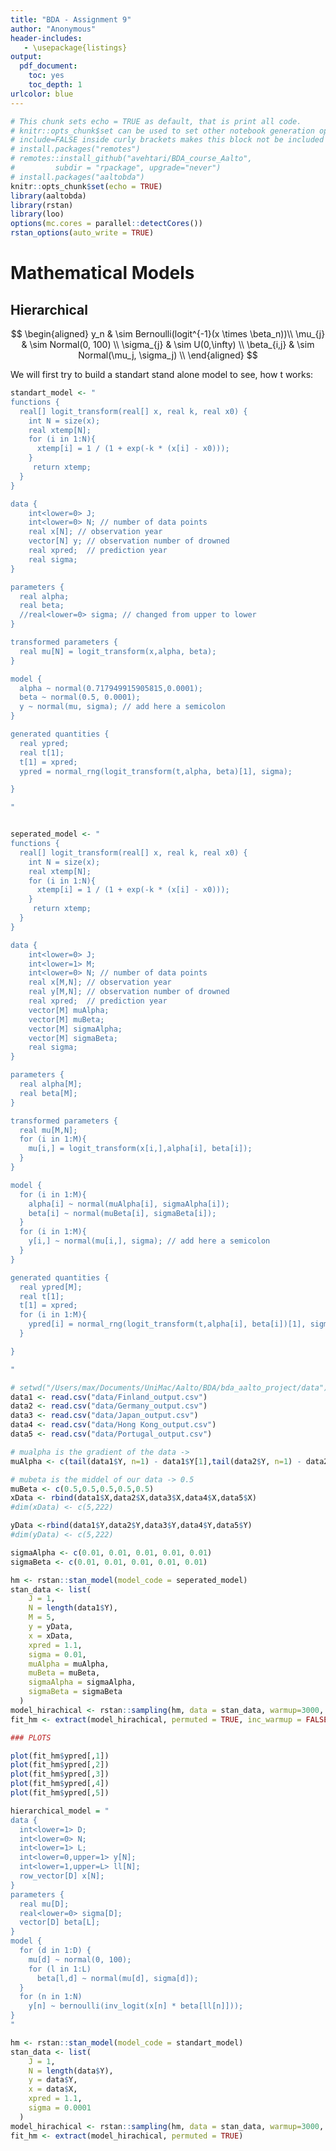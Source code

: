 ```yaml
---
title: "BDA - Assignment 9"
author: "Anonymous"
header-includes:
   - \usepackage{listings}
output: 
  pdf_document: 
    toc: yes
    toc_depth: 1
urlcolor: blue
---
```

```r
# This chunk sets echo = TRUE as default, that is print all code.
# knitr::opts_chunk$set can be used to set other notebook generation options, too.
# include=FALSE inside curly brackets makes this block not be included in the pdf.
# install.packages("remotes")
# remotes::install_github("avehtari/BDA_course_Aalto",
#         subdir = "rpackage", upgrade="never")
# install.packages("aaltobda")
knitr::opts_chunk$set(echo = TRUE)
library(aaltobda)
library(rstan)
library(loo)
options(mc.cores = parallel::detectCores())
rstan_options(auto_write = TRUE)
```



# Mathematical Models

## Hierarchical

$$
\begin{aligned}
y_n & \sim Bernoulli(logit^{-1}(x \times \beta_n))\\
\mu_{j} & \sim Normal(0, 100) \\
\sigma_{j} & \sim U(0,\infty) \\
\beta_{i,j} & \sim Normal(\mu_j, \sigma_j) \\
\end{aligned}
$$

We will first try to build a standart stand alone model to see, how t works:
```r
standart_model <- "
functions {
  real[] logit_transform(real[] x, real k, real x0) {
    int N = size(x);
    real xtemp[N];
    for (i in 1:N){
      xtemp[i] = 1 / (1 + exp(-k * (x[i] - x0)));
    }
     return xtemp;
  }
}

data {
    int<lower=0> J;
    int<lower=0> N; // number of data points
    real x[N]; // observation year
    vector[N] y; // observation number of drowned
    real xpred;  // prediction year
    real sigma;
}

parameters { 
  real alpha;
  real beta;
  //real<lower=0> sigma; // changed from upper to lower
}

transformed parameters {
  real mu[N] = logit_transform(x,alpha, beta);
}

model {
  alpha ~ normal(0.717949915905815,0.0001);
  beta ~ normal(0.5, 0.0001);
  y ~ normal(mu, sigma); // add here a semicolon
}

generated quantities {
  real ypred;
  real t[1];
  t[1] = xpred;
  ypred = normal_rng(logit_transform(t,alpha, beta)[1], sigma);

}

"


seperated_model <- "
functions {
  real[] logit_transform(real[] x, real k, real x0) {
    int N = size(x);
    real xtemp[N];
    for (i in 1:N){
      xtemp[i] = 1 / (1 + exp(-k * (x[i] - x0)));
    }
     return xtemp;
  }
}

data {
    int<lower=0> J;
    int<lower=1> M;
    int<lower=0> N; // number of data points
    real x[M,N]; // observation year
    real y[M,N]; // observation number of drowned
    real xpred;  // prediction year
    vector[M] muAlpha;
    vector[M] muBeta;
    vector[M] sigmaAlpha;
    vector[M] sigmaBeta;
    real sigma;
}

parameters {
  real alpha[M];
  real beta[M];
}

transformed parameters {
  real mu[M,N];
  for (i in 1:M){
    mu[i,] = logit_transform(x[i,],alpha[i], beta[i]);
  }
}

model {
  for (i in 1:M){
    alpha[i] ~ normal(muAlpha[i], sigmaAlpha[i]);
    beta[i] ~ normal(muBeta[i], sigmaBeta[i]);
  }
  for (i in 1:M){
    y[i,] ~ normal(mu[i,], sigma); // add here a semicolon
  }
}

generated quantities {
  real ypred[M];
  real t[1];
  t[1] = xpred;
  for (i in 1:M){
    ypred[i] = normal_rng(logit_transform(t,alpha[i], beta[i])[1], sigma);
  }

}

"
```


```r
# setwd("/Users/max/Documents/UniMac/Aalto/BDA/bda_aalto_project/data")
data1 <- read.csv("data/Finland_output.csv")
data2 <- read.csv("data/Germany_output.csv")
data3 <- read.csv("data/Japan_output.csv")
data4 <- read.csv("data/Hong Kong_output.csv")
data5 <- read.csv("data/Portugal_output.csv")
```

```r
# mualpha is the gradient of the data ->
muAlpha <- c(tail(data1$Y, n=1) - data1$Y[1],tail(data2$Y, n=1) - data2$Y[1],tail(data3$Y, n=1) - data3$Y[1],tail(data4$Y, n=1) - data4$Y[1],tail(data5$Y, n=1) - data5$Y[1])

# mubeta is the middel of our data -> 0.5
muBeta <- c(0.5,0.5,0.5,0.5,0.5)
xData <- rbind(data1$X,data2$X,data3$X,data4$X,data5$X)
#dim(xData) <- c(5,222)

yData <-rbind(data1$Y,data2$Y,data3$Y,data4$Y,data5$Y)
#dim(yData) <- c(5,222)

sigmaAlpha <- c(0.01, 0.01, 0.01, 0.01, 0.01)
sigmaBeta <- c(0.01, 0.01, 0.01, 0.01, 0.01)
```

```r
hm <- rstan::stan_model(model_code = seperated_model)
stan_data <- list(
    J = 1,
    N = length(data1$Y),
    M = 5,
    y = yData,
    x = xData,
    xpred = 1.1,
    sigma = 0.01,
    muAlpha = muAlpha,
    muBeta = muBeta,
    sigmaAlpha = sigmaAlpha,
    sigmaBeta = sigmaBeta
  )
model_hirachical <- rstan::sampling(hm, data = stan_data, warmup=3000, iter=4000, chains=8)
fit_hm <- extract(model_hirachical, permuted = TRUE, inc_warmup = FALSE)
```
```r
### PLOTS

plot(fit_hm$ypred[,1])
plot(fit_hm$ypred[,2])
plot(fit_hm$ypred[,3])
plot(fit_hm$ypred[,4])
plot(fit_hm$ypred[,5])

```

```r
hierarchical_model = "
data {
  int<lower=1> D;
  int<lower=0> N;
  int<lower=1> L;
  int<lower=0,upper=1> y[N];
  int<lower=1,upper=L> ll[N];
  row_vector[D] x[N];
}
parameters {
  real mu[D];
  real<lower=0> sigma[D];
  vector[D] beta[L];
}
model {
  for (d in 1:D) {
    mu[d] ~ normal(0, 100);
    for (l in 1:L)
      beta[l,d] ~ normal(mu[d], sigma[d]);
  }
  for (n in 1:N)
    y[n] ~ bernoulli(inv_logit(x[n] * beta[ll[n]]));
}
"
```

```r
hm <- rstan::stan_model(model_code = standart_model)
stan_data <- list(
    J = 1,
    N = length(data$Y),
    y = data$Y,
    x = data$X,
    xpred = 1.1,
    sigma = 0.0001
  )
model_hirachical <- rstan::sampling(hm, data = stan_data, warmup=3000, iter=4000)
fit_hm <- extract(model_hirachical, permuted = TRUE)
```